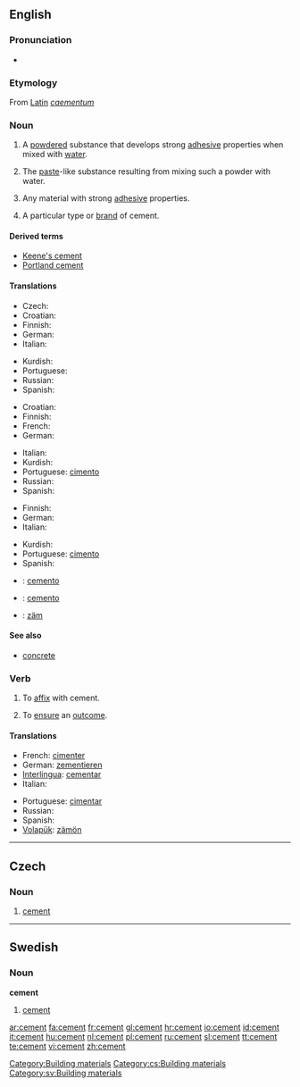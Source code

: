 ==English==

===Pronunciation===
* {{audio|en-us-cement.ogg|Audio (US)}}

===Etymology===
From [[Latin]] ''[[caementum]]''

===Noun===
{{wikipedia}}
{{en-noun}}

# {{uncountable}} A [[powdered]] substance that develops strong [[adhesive]] properties when mixed with [[water]].
# {{uncountable}} The [[paste]]-like substance resulting from mixing such a powder with water.
# {{uncountable}} Any material with strong [[adhesive]] properties.
# {{countable}} A particular type or [[brand]] of cement.

====Derived terms====
* [[Keene's cement]]
* [[Portland cement]]

====Translations====
{{trans-top|A powdered substance}}
* Czech: {{t-|cs|cement|m}}
* Croatian: {{t+|hr|cement|m}}
* Finnish: {{t-|fi|sementti}}
* German: {{t-|de|Zement|m}}
* Italian: {{t+|it|cemento|m}}
{{trans-mid}}
* Kurdish: {{KUchar|[[چه‌مه‌نتۆ]]}}
* Portuguese: {{t+|pt|cimento|m}}
* Russian: {{t|ru|цемент|m|tr=cem'ént|sc=Cyrl}}
* Spanish: {{t+|es|cemento|m}}
{{trans-bottom}}

{{trans-top|The paste-like substance}}
* Croatian: {{t+|hr|cement|m}}
* Finnish: {{t-|fi|sementti}}
* French: {{t+|fr|ciment|m}}
* German: {{t-|de|Zement|m}}
{{trans-mid}}
* Italian: {{t+|it|adesivo}}
* Kurdish: {{KUchar|[[چه‌مه‌نتۆ]]}}
* Portuguese: [[cimento]] {{m}}
* Russian: {{t|ru|цемент|m|tr=cem'ént|sc=Cyrl}}
* Spanish: {{t+|es|pegamento}}
{{trans-bottom}}

{{trans-top|Any material with strong adhesive properties}}
* Finnish: {{t+|fi|liima}}
* German: {{t-|de|Zement|m}}
* Italian: {{t+|it|adesivo}}
{{trans-mid}}
* Kurdish: {{KUchar|[[چه‌مه‌نتۆ]]}}
* Portuguese: [[cimento]] {{m}}
* Spanish: {{t+|es|pegamento}}
{{trans-bottom}}

{{trans-top|A particular type or brand of cement}}
{{trans-mid}}
{{trans-bottom}}

{{checktrans-top}}
* {{ttbc|Interlingua}}: [[cemento]]
* {{ttbc|Ido}}: [[cemento]]
* {{ttbc|Volapük}}: [[zäm]]
{{trans-bottom}}

====See also====
* [[concrete]]

===Verb===
{{en-verb}}

# To [[affix]] with cement.
# {{figuratively}} To [[ensure]] an [[outcome]].

====Translations====
{{top}}
* French: [[cimenter]]
* German: [[zementieren]]
* [[Interlingua]]: [[cementar]]
* Italian: {{t-|it|cementare}}
{{mid}}
* Portuguese: [[cimentar]]
* Russian: {{t|ru|цеменитровать|tr=cem'entírovat'|sc=Cyrl}}
* Spanish: {{t-|es|cementar}}
* [[Volapük]]: [[zämön]]
{{bottom}}

[[Category:Building materials]]

----

==Czech==

===Noun===
{{cs-noun|g=m}}

# [[#English|cement]]

[[Category:cs:Building materials]]

----

==Swedish==

===Noun===
{{sv-noun-unc-irreg-c|2=cementen}}
'''cement''' {{c}}

# [[#English|cement]]

[[Category:sv:Building materials]]

[[ar:cement]]
[[fa:cement]]
[[fr:cement]]
[[gl:cement]]
[[hr:cement]]
[[io:cement]]
[[id:cement]]
[[it:cement]]
[[hu:cement]]
[[nl:cement]]
[[pl:cement]]
[[ru:cement]]
[[sl:cement]]
[[tt:cement]]
[[te:cement]]
[[vi:cement]]
[[zh:cement]]